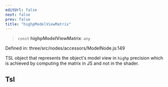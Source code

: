 ```yaml
---
editUrl: false
next: false
prev: false
title: "highpModelViewMatrix"
---
```


> `const` **highpModelViewMatrix**: `any`

Defined in: three/src/nodes/accessors/ModelNode.js:149

TSL object that represents the object's model view in `highp` precision
which is achieved by computing the matrix in JS and not in the shader.

## Tsl
